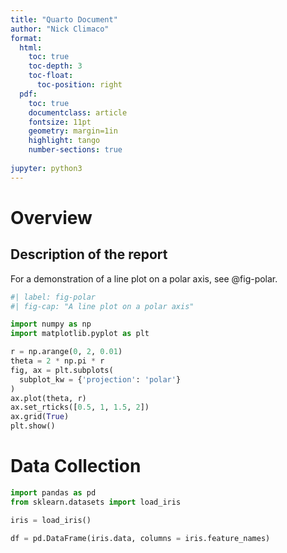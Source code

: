 ```yaml
---
title: "Quarto Document"
author: "Nick Climaco"
format:
  html:
    toc: true
    toc-depth: 3
    toc-float:
      toc-position: right
  pdf:
    toc: true
    documentclass: article
    fontsize: 11pt
    geometry: margin=1in
    highlight: tango
    number-sections: true
  
jupyter: python3
---
```



# Overview

## Description of the report

For a demonstration of a line plot on a polar axis, see @fig-polar.

```python
#| label: fig-polar
#| fig-cap: "A line plot on a polar axis"

import numpy as np
import matplotlib.pyplot as plt

r = np.arange(0, 2, 0.01)
theta = 2 * np.pi * r
fig, ax = plt.subplots(
  subplot_kw = {'projection': 'polar'} 
)
ax.plot(theta, r)
ax.set_rticks([0.5, 1, 1.5, 2])
ax.grid(True)
plt.show()
```

# Data Collection 


```python
import pandas as pd 
from sklearn.datasets import load_iris

iris = load_iris()

df = pd.DataFrame(iris.data, columns = iris.feature_names)
```